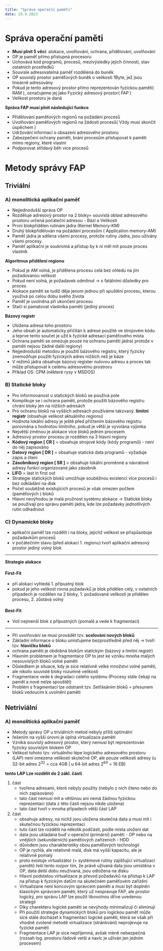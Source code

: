 ```yaml
---
title: "Správa operační paměti"
date: 19.9.2023
---
```


# Správa operační paměti
- **Musí plnit 5 věcí**: alokace, uvolňování, ochrana, přidělování, uvolňování
- OP je paměť přímo přístupná procesoru
- Uchovává kód programů, procesů, mezivýsledky jejich činností, stav ostatních prostředků
- Souvisle adresovatelná paměť rozdělená do buněk
- OP souvislý prostor paměťových buněk o velikosti 1Byte, jež jsou lineárně adresovány
- Pokud je tento adresový prostor přímo reprezentován fyzickou pamětí( RAM ), označujeme jej jako Fyzický adresový prostor( FAP )
- Velikost prostoru je daná

**Správa FAP musí plnit následující funkce**

- Přidělování paměťových regionů na požádání procesů
- Uvolňování paměťových regionů na žádosti procesů( Vždy musí skončit úspěchem )
- Udržování informací o obsazení adresového prostoru
- Zabezpečení ochrany paměti, brání procesům přistupovat k paměti mimo regiony, které vlastní
- Podporovat střídavý běh více procesů

# Metody správy FAP

## Triviální

### A) monolitická aplikační paměť
- Nejjednodušší správa OP
- Rozděluje adresový prostor na 2 bloky= souvislá oblast adresového prostoru určená počáteční adresou - Bází a Velikostí
- První blokpřidělen rutinám jádra (Kernel Memory-KM)
- Druhý blokpřidělován na požádání procesům ( Application memory-AM)
- Paměť jádra je sdílena všemi procesy, protože rutiny Jádra, jsou užívány všemi procesy.
- Paměť aplikační je soukromá a přístup by k ní měl mít pouze proces vlastník

**Algoritmus přidělení regionu**
- Pokud je AM volná, je přidělena procesu celá bez ohledu na jím požadovanou velikost
- Pokud není volná, je požadavek odmítnut → s fatálními důsledky pro proces
- Alokace paměti se tudíž děje jenom jednou při spuštění procesu, kterou využívá po celou dobu svého života
- Paměť je uvolněna při ukončení procesu
- Stačí si pamatovat vlastníka paměti (jediný proces)

**Bázový registr**
- Uložena adresa toho prostoru
- Jeho obsah je automaticky přičítán k adrese použité ve strojovém kódu a teprve tento součet je užit k fyzické adresaci paměťového místa
- Ochrana paměti se omezuje pouze na ochranu paměti jádra( protože v paměti nejsou žádné další regiony)
- Nejjednodušší metodou je použití bázového registru, který fyzicky znemožňuje použití fyzických adres nižších než je báze
- V režimů jádra obsahuje bázový register nulovou adresu a proces tak může přistupovat k celému adresovému prostroru
- Příklad OS: CPM (některé rysy v MSDOS)

### B) Statické bloky
- Pro informovanost u statických bloků se používá pole
- Komplikuje se i ochrana paměti, protože použití bázového registru chrání bloky jen na nižších adresách
- Pro ochranu bloků na vyšších adresách používáme takzvaný. **limitní registr** (obsahuje velikost aktuálního regionu)
- Hodnota lokální adresy je ještě před přičtením bázového registru porovnána s hodnotou limitního, pokud je větší je vyvolána výjimka
- Největší změnou je alokace více bloků jedním procesem
- Adresový prostor procesu je rozdělen na 3 hlavní regiony
- **Kódový region [ CR ]** = obsahuje strojové kódy (kódy programů) - není do něj zapisováno
- **Datový region [ DR ]** = obsahuje statická data programů - vyžaduje zápis a čtení
- **Zásobníkový region [ SR ]** = obsahuje lokální proměnné a návratové adresy funkcí organizované jako zásobník
- **LIFO** = last in first out
- Strategie statických bloků umožňuje souběžnou existenci více procesů i bez odkládání na disk
- Počet souběžně existujících procesů je však omezen počtem (paměťových ) bloků
- Hlavní nevýhodou je malá pružnost systému alokace → Statické bloky se používají pro správu paměti jádra, kde lze požadavky jednotlivých rutin odhadnout

### C) Dynamické bloky
- aplikační paměť lze rozdělit i na bloky, jejichž velikost se přispůsobuje požadavkům procesů
- v počátečním stavu (před alokací 1. regionu) tvoří aplikační adresový prostor jediný volný blok

---
**Strategie alokace**

#### First-Fit
- při alokaci vyhledá 1. přípustný blok
- pokud je jeho velikost rovna požadavků je blok přidělen celý, v ostatních případech je rozdělen na 2 bloky, 1. požadované velikosti je přidělen procesu, 2. zůstává volný

#### Best-Fit
- Volí nejmenší blok z přípustných (pomalé a vede k fragmentaci)
---
- Při uvolňování se musí provádět tzv. **scelování nových bloků**
- Základní informace o bloku umisťujeme bezprostředně před něj → tvoří tzv. **hlavičku bloků**
- ochrana paměti je obdobná blokům statickým (bázový a limitní registr)
- Hlavním problémem je fragmentace OP to jest ke vzniku mnoha malých nesouvislých bloků volné paměti
- Důsledkem je situace, kdy je sice relativně velké množství volné paměti, ale nikoliv souvislé bloky rozumné velikosti
- Fragmentace vede k degradaci celého systému (Procesy stále čekají na pamět a nové nelze spouštět)
- Problém s fragmentací lze odstranit tzv. Setřásáním bloků = přesunem bloků vedoucím k uvolnění paměti

## Netriviální

### A) monolitická aplikační paměť
- Metody správy OP u triviálních metod nebyly příliš optimální
- řešením na vyšší úrovni je úplná virtualizace paměti
- Vzniká souvislý adresový prostor, který nemusí být reprezentován fyzicky souvislým blokem OP
- Velikost tohoto tzv. virtuálního lépe logického adresového prostoru (LAP) není omezena velikostí skutečné OP, ale pouze velikostí adresy (u 32-bit adres ${2^{32}}$ = cca 4GB | u 64-bit adres ${2^{64}}$ = 16 EB)

**tento LAP Lze rozdělit do 2 zákl. částí**

1. část
    - tvořena adresami, které nebyly použity (nebylo z nich čteno nebo do nich zapisováno)
    - tato část nemusí mít a většinou ani nemá žádnou fyzickou reprezentaci (data z této části nejsou nikde uložena)
    - tato část tvoří v mnoha případech větší část LAP
2. část
    - obsahuje adresy, na nichž jsou uložena skutečná data a musí mít i skutečnou fyzickou reprezentaci
    - tuto část lze rozdělit na několik podčástí, podle místa uložení dat
    - data jsou ukládána buď v operační (primární) paměti - OP nebo na vnějších (sekundárních) paměťových zařízeních - HDD
    - důvodem jsou charakteristiky obou paměťových technologií
    - OP je rychlá, ale relativně malá, disk má vyšší kapacitu, ale je relativně pomalý
    - proto existuje virtualizátor (= systémové rutiny zajišťující virtualizaci paměti) řeší tento rozpor tím, že právě užívaná data jsou umístěna v OP, data delší dobu neužívaná, jsou odložena na disku
    - Hlavní podstatou virtualizace je převod požadavků na přístup k LAP na přístup k fyzickým datům na skutečném paměťovém zařízění
    - Virtualizane není koncovým správcem paměti a musí být doplněn klasickým správcem paměti, který už nespravuje FAP, ale prostor logický, pro správu LAP lze použit libovolnou dříve uvedenou strategii
    - Díky charekteru logické paměti se nevýhody minimalizují či eliminují
    - Při použití strategie dynamických bloků pro logickou paměť může sice stále docházet k fragmentaci logické paměti, která se však při vhodně zvolené metodě virtualizace (stránkvání) neprojevuje na fyzické paměti
    - Fragmentace LAP je sice nepříjemná, avšak méně nebezpečná (rozsah log. prostoru řádově vetší a navíc je užíván jen jedním procesem)